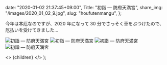 
  date: "2020-01-02 21:37:45+09:00",
  Title: "初詣 ― 防府天満宮",
  share_img: "/images/2020_01_02_9.jpg",
  slug: "houfutenmangu",
};

今年は本厄なのですが、2020 年になって 30 分でさっそく車をぶつけたので、厄払いを受けてきました...

![初詣 ― 防府天満宮](/images/2020_01_02_8.jpg)
![初詣 ― 防府天満宮](/images/2020_01_02_9.jpg)
![初詣 ― 防府天満宮](/images/2020_01_02_10.jpg)
![初詣 ― 防府天満宮](/images/2020_01_02_11.jpg)

  <>
    <Head>
      <title>{meta.Title} | 異郷好実</title>
    </Head>
    <PostLayout meta={meta}>{children}</PostLayout>
  </>
);
